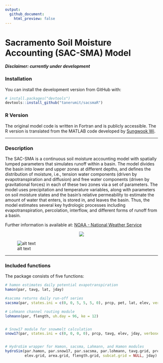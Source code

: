 ```yaml
---
output:
  github_document:
    html_preview: false
---
```



# Sacramento Soil Moisture Accounting (SAC-SMA) Model

**_Disclaimer: currently under development_**

### Installation

You can install the development version from GitHub with:

```r

# install.packages("devtools")
devtools::install_github("tanerumit/sacsmaR")

```

### R Version

The original model code is written in Fortran and is publicly accessible. 
The R version is translated from the MATLAB code developed by 
[Sungwook Wi](https://github.com/sungwookwi).


------

### Description

The SAC-SMA is a continuous soil moisture accounting model with spatially 
lumped parameters that simulates runoff within a basin. The model divides 
the basin into lower and upper zones at different depths, and defines the 
distribution of moisture, i.e., tension water components (driven by 
evapotranspiration and diffusion) and free water components (driven by 
gravitational forces) in each of these two zones via a set of parameters. 
The model uses precipitation and temperature variables, along with parameters 
on soil moisture states and the basin’s relative permeability to estimate the 
amount of water that enters, is stored in, and leaves the basin. Thus, the 
model estimates several key hydrologic processes including  evapotranspiration, 
percolation, interflow, and different forms of runoff from a basin. 

Further information is available at: 
[NOAA - National Weather Service](http://www.nws.noaa.gov/oh/hrl/nwsrfs/users_manual/part2/_pdf/23sacsma.pdf)


<p align="center"> 
<img src="http://www.appsolutelydigital.com/ModelPrimer/images/image79.jpeg">
</p>


![alt text](http://www.appsolutelydigital.com/ModelPrimer/images/image79.jpeg "SAC-SMA model")

------

### Included functions

The package consists of five functions:

```r

# hamon estimates daily potential evapotranspiration
hamon(par, tavg, lat, jday)

#sacsma returns daily run-off series 
sacsma(par, states.ini = c(0, 0, 5, 5, 5, 0), prcp, pet, lat, elev, verbose = FALSE)

# Lohmann channel routing module
lohmann(par, flength, uh.day = 96, ke = 12)


# Snow17 module for snowmelt calculation
snow17(par, states.ini = c(0, 0, 0, 0), prcp, tavg, elev, jday, verbose = FALSE)


# HydroSim wrapper for Hamon, sacsma, Lahmann, and Hamon modules
hydroSim(par.hamon, par.snow17, par.sacsma, par.lohmann, tavg.grid, prcp.grid, lat.grid, 
         elev.grid, area.grid, flength.grid, subcat.grid = NULL, jday)

```

